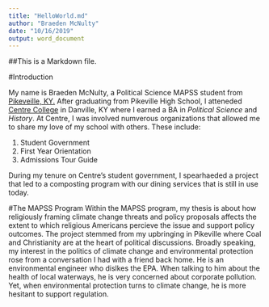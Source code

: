 ```yaml
---
title: "HelloWorld.md"
author: "Braeden McNulty"
date: "10/16/2019"
output: word_document
---
```


##This is a Markdown file.

#Introduction

My name is Braeden McNulty, a Political Science MAPSS student from [Pikeveille, KY.](http://pikevilleky.gov/)
After graduating from Pikeville High School, I atteneded [Centre College](https://www.centre.edu/) in Danville, KY where I earned a BA in _Political Science_ and _History_. At Centre, I was involved numverous organizations that allowed me to share my love of my school with others. These include: 

1. Student Government
2. First Year Orientation
3. Admissions Tour Guide

During my tenure on Centre's student government, I spearhaeded a project that led to a composting program with our dining services that is still in use today.

#The MAPSS Program
Within the MAPSS program, my thesis is about how religiously framing climate change threats and policy proposals affects the extent to which religious Americans percieve the issue and support policy outcomes. The project stemmed from my upbringing in Pikeville where Coal and Christianity are at the heart of political discussions. Broadly speaking, my interest in the politics of climate change and environmental protection rose from a conversation I had with a friend back home. He is an environmental engineer who dislkes the EPA. When talking to him about the health of local waterways, he is very concerned about corporate pollution. Yet, when environmental protection turns to climate change, he is more hesitant to support regulation. 
